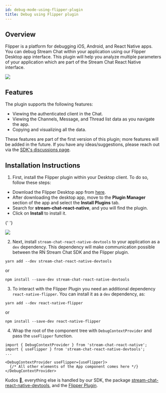 ```yaml
---
id: debug-mode-using-flipper-plugin
title: Debug using Flipper plugin
---
```



## Overview

Flipper is a platform for debugging iOS, Android, and React Native apps. You can debug Stream Chat within your application using our Flipper Desktop app interface. This plugin will help you analyze multiple parameters of your application which are part of the Stream Chat React Native interface.

<img src={FlipperBanner} />

## Features

The plugin supports the following features:

- Viewing the authenticated client in the Chat.
- Viewing the Channels, Message, and Thread list data as you navigate the app.
- Copying and visualizing all the data.

These features are part of the first version of this plugin; more features will be added in the future. If you have any ideas/suggestions, please reach out via the [SDK's discussions page](https://github.com/GetStream/stream-chat-react-native/discussions).

## Installation Instructions

1. First, install the Flipper plugin within your Desktop client. To do so, follow these steps:

- Download the Flipper Desktop app from [here](https://fbflipper.com/).
- After downloading the desktop app, move to the **Plugin Manager** section of the app and select the **Install Plugins** tab.
- Search for **stream-chat-react-native**, and you will find the plugin.
- Click on **Install** to install it.

{' '}

<img src={FlipperDesktopGuide} />

2. Next, install `stream-chat-react-native-devtools` to your application as a `dev` dependency. This dependency will make communication possible between the RN Stream Chat SDK and the Flipper plugin.

```
yarn add --dev stream-chat-react-native-devtools
```

or

```
npm install --save-dev stream-chat-react-native-devtools
```

3. To interact with the Flipper Plugin you need an additional dependency `react-native-flipper`. You can install it as a `dev` dependency, as:

```
yarn add --dev react-native-flipper
```

or

```
npm install --save-dev react-native-flipper
```

4. Wrap the root of the component tree with `DebugContextProvider` and pass the `useFlipper` function.

```tsx
import { DebugContextProvider } from 'stream-chat-react-native';
import { useFlipper } from 'stream-chat-react-native-devtools';
...

<DebugContextProvider useFlipper={useFlipper}>
  {/* All other elements of the App component comes here */}
</DebugContextProvider>
```

Kudos 🎉, everything else is handled by our SDK, the package [stream-chat-react-native-devtools](https://www.npmjs.com/package/stream-chat-react-native-devtools), and the [Flipper Plugin](https://www.npmjs.com/package/flipper-plugin-stream-chat-react-native).

